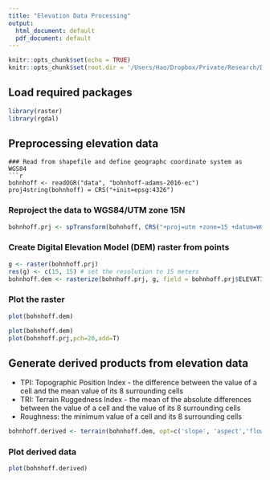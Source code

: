 ```yaml
---
title: "Elevation Data Processing"
output:
  html_document: default
  pdf_document: default
---
```


```r
knitr::opts_chunk$set(echo = TRUE)
knitr::opts_chunk$set(root.dir = '/Users/Hao/Dropbox/Private/Research/DIFM/processDEM/')
```

## Load required packages
```r
library(raster)
library(rgdal)
```

## Preprocessing elevation data
```
### Read from shapefile and define geographc coordinate system as WGS84
```r
bohnhoff <- readOGR("data", "bohnhoff-adams-2016-ec")
proj4string(bohnhoff) = CRS("+init=epsg:4326")
```

### Reproject the data to WGS84/UTM zone 15N
```r
bohnhoff.prj <- spTransform(bohnhoff, CRS("+proj=utm +zone=15 +datum=WGS84"))
```

### Create Digital Elevation Model (DEM) raster from points
```r
g <- raster(bohnhoff.prj)
res(g) <- c(15, 15) # set the resolution to 15 meters
bohnhoff.dem <- rasterize(bohnhoff.prj, g, field = bohnhoff.prj$ELEVATION, fun = mean, na.rm = TRUE)
```
### Plot the raster
```r

plot(bohnhoff.dem)

```

```r

plot(bohnhoff.dem)
plot(bohnhoff.prj,pch=20,add=T)

```


## Generate derived products from elevation data
+ TPI: Topographic Position Index - the difference between the value of a cell and the mean value of its 8 surrounding cells
+ TRI: Terrain Ruggedness Index - the mean of the absolute differences between the value of a cell and the value of its 8 surrounding cells
+ Roughness:  the minimum value of a cell and its 8 surrounding cells
```r
bohnhoff.derived <- terrain(bohnhoff.dem, opt=c('slope', 'aspect','flowdir','TPI','TRI','roughness'), unit='degrees')
```
### Plot derived data
```r

plot(bohnhoff.derived)

```